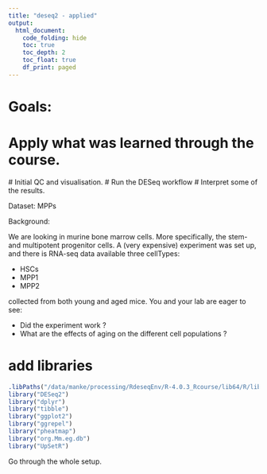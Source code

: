 ```yaml
---
title: "deseq2 - applied"
output:
  html_document:
    code_folding: hide
    toc: true
    toc_depth: 2
    toc_float: true
    df_print: paged
---
```

# Goals:
# Apply what was learned through the course.
  # Initial QC and visualisation.
  # Run the DESeq workflow
  # Interpret some of the results.

Dataset: MPPs

Background:

We are looking in murine bone marrow cells. More specifically, the stem- and multipotent progenitor cells.
A (very expensive) experiment was set up, and there is RNA-seq data available three cellTypes:
 
 - HSCs
 - MPP1
 - MPP2

collected from both young and aged mice.
You and your lab are eager to see:

 - Did the experiment work ?
 - What are the effects of aging on the different cell populations ?


# add libraries
```r
.libPaths("/data/manke/processing/RdeseqEnv/R-4.0.3_Rcourse/lib64/R/library") 
library("DESeq2")
library("dplyr")
library("tibble")
library("ggplot2")
library("ggrepel")
library("pheatmap")
library("org.Mm.eg.db")
library("UpSetR")
```

Go through the whole setup.